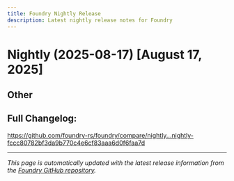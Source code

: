 ```yaml
---
title: Foundry Nightly Release
description: Latest nightly release notes for Foundry
---
```


# Nightly (2025-08-17) [August 17, 2025]


## Other


## Full Changelog:
 https://github.com/foundry-rs/foundry/compare/nightly...nightly-fccc80782bf3da9b770c4e6cf83aaa6d0f6faa7d

---

*This page is automatically updated with the latest release information from the [Foundry GitHub repository](https://github.com/foundry-rs/foundry/releases).*

